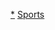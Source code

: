 {{portal|體育運動}}
{{Year by category
| m = 2
| c = 0
| d = 1
| y = 6
| cat = 大洋洲體育
| sortkey = 大洋洲體育
| in = 
| parent = 各年份大洋洲體育
| subcat = 2016年大洋洲
}}
[[Category:2016年體育|*]]
[[Category:2016年大洋洲|Sports]]